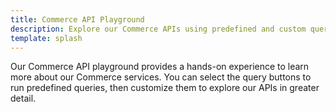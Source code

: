 ```yaml
---
title: Commerce API Playground
description: Explore our Commerce APIs using predefined and custom queries.
template: splash
---
```



Our Commerce API playground provides a hands-on experience to learn more about our Commerce services. You can select the query buttons to run predefined queries, then customize them to explore our APIs in greater detail.

<GraphiQLEditor client:only="react" />
